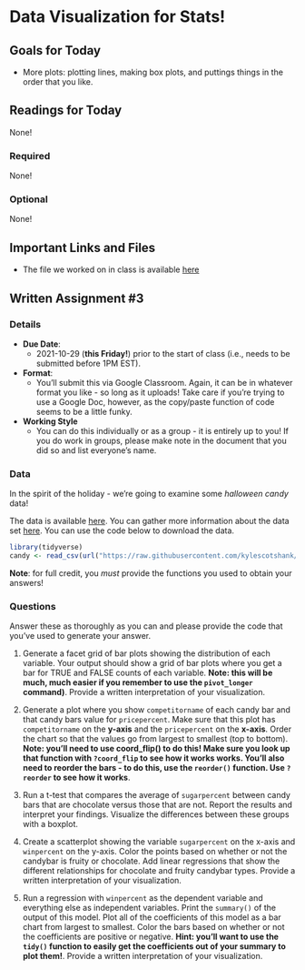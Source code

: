 # Data Visualization for Stats! 

## Goals for Today {-} 

* More plots: plotting lines, making box plots, and puttings things in the order that you like. 

## Readings for Today {-} 

None! 

### Required {-}

None! 

### Optional {-}

None! 

## Important Links and Files {-}

* The file we worked on in class is available [here]()


## Written Assignment #3 {-}

### Details {-}

* **Due Date**: 
  * 2021-10-29 (**this Friday!**) prior to the start of class (i.e., needs to be submitted before 1PM EST). 
* **Format**: 
  * You'll submit this via Google Classroom. Again, it can be in whatever format you like - so long as it uploads! Take care if you're trying to use a Google Doc, however, as the copy/paste function of code seems to be a little funky.
* **Working Style**
  * You can do this individually or as a group - it is entirely up to you! If you do work in groups, please make note in the document that you did so and list everyone's name. 

### Data {-}

In the spirit of the holiday - we're going to examine some *halloween candy* data! 

The data is available [here](https://raw.githubusercontent.com/kylescotshank/applied_data_science/master/data/candy-data.csv). You can gather more information about the data set [here](https://www.kaggle.com/fivethirtyeight/the-ultimate-halloween-candy-power-ranking/version/1). You can use the code below to download the data. 

```r
library(tidyverse)
candy <- read_csv(url("https://raw.githubusercontent.com/kylescotshank/applied_data_science/master/data/candy-data.csv"))
```

**Note**: for full credit, you *must* provide the functions you used to obtain your answers! 


### Questions {-} 

Answer these as thoroughly as you can and please provide the code that you've used to generate your answer. 

1. Generate a facet grid of bar plots showing the distribution of each variable. Your output should show a grid of bar plots where you get a bar for TRUE and FALSE counts of each variable. **Note: this will be much, much easier if you remember to use the `pivot_longer` command)**. Provide a written interpretation of your visualization.

2. Generate a plot where you show `competitorname` of each candy bar and that candy bars value for `pricepercent`. Make sure that this plot has `competitorname` on the **y-axis** and the `pricepercent` on the **x-axis**. Order the chart so that the values go from largest to smallest (top to bottom). **Note: you'll need to use coord_flip() to do this! Make sure you look up that function with `?coord_flip` to see how it works works. You'll also need to reorder the bars - to do this, use the `reorder()` function. Use `?reorder` to see how it works**.

3.  Run a t-test that compares the average of `sugarpercent` between candy bars that are chocolate versus those that are not. Report the results and interpret your findings. Visualize the differences between these groups with a boxplot. 

4. Create a scatterplot showing the variable `sugarpercent` on the x-axis and `winpercent` on the y-axis. Color the points based on whether or not the candybar is fruity or chocolate. Add linear regressions that show the different relationships for chocolate and fruity candybar types. Provide a written interpretation of your visualization.

5. Run a regression with `winpercent` as the dependent variable and everything else as independent variables. Print the `summary()` of the output of this model. Plot all of the coefficients of this model as a bar chart from largest to smallest. Color the bars based on whether or not the coefficients are positive or negative. **Hint: you'll want to use the `tidy()` function to easily get the coefficients out of your summary to plot them!**. Provide a written interpretation of your visualization.
